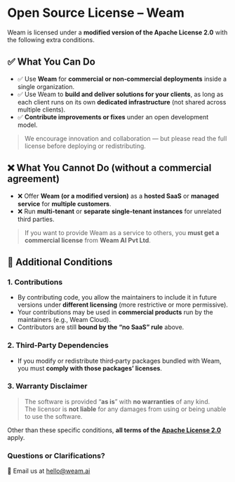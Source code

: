 ---
---
# Open Source License – Weam

Weam is licensed under a **modified version of the Apache License 2.0** with the following extra conditions.


## ✅ What You Can Do

- ✅ Use **Weam** for **commercial or non‑commercial deployments** inside a single organization.
- ✅ Use Weam to **build and deliver solutions for your clients**, as long as each client runs on its own **dedicated infrastructure** (not shared across multiple clients).
- ✅ **Contribute improvements or fixes** under an open development model.

> We encourage innovation and collaboration — but please read the full license before deploying or redistributing.


## ❌ What You Cannot Do (without a commercial agreement)

- ❌ Offer **Weam (or a modified version)** as a **hosted SaaS** or **managed service** for **multiple customers**.
- ❌ Run **multi‑tenant** or **separate single‑tenant instances** for unrelated third parties.

> If you want to provide Weam as a service to others, you **must get a commercial license** from **Weam AI Pvt Ltd**.


## 📌 Additional Conditions

### 1. Contributions

- By contributing code, you allow the maintainers to include it in future versions under **different licensing** (more restrictive or more permissive).
- Your contributions may be used in **commercial products** run by the maintainers (e.g., Weam Cloud).
- Contributors are still **bound by the “no SaaS” rule** above.

### 2. Third‑Party Dependencies

- If you modify or redistribute third‑party packages bundled with Weam, you must **comply with those packages’ licenses**.

### 3. Warranty Disclaimer

> The software is provided “**as is**” with **no warranties** of any kind.  
> The licensor is **not liable** for any damages from using or being unable to use the software.


Other than these specific conditions, **all terms of the [Apache License 2.0](http://www.apache.org/licenses/LICENSE-2.0)** apply.


### Questions or Clarifications?

📧 Email us at [hello@weam.ai](mailto:hello@weam.ai)
